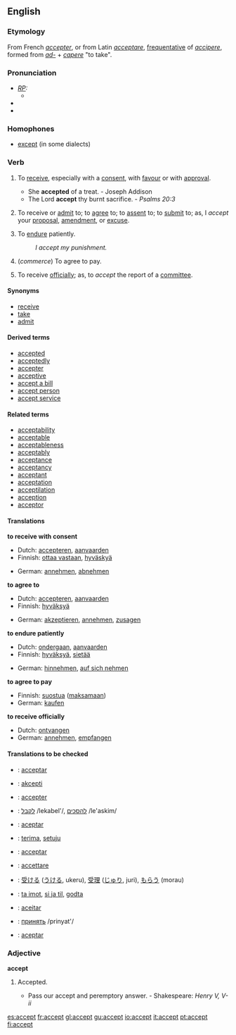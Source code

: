 ==English==

===Etymology===
From French ''[[accepter]]'', or from Latin ''[[acceptare]]'', [[frequentative]] of ''[[accipere]]'', formed from ''[[ad-]]'' + ''[[capere]]'' "to take".

===Pronunciation===
* ''[[RP]]:''
** {{IPA|/əkˈsept/}}
*{{audio|en-us-accept.ogg|Audio (US)}}
*{{audio|En-uk-accept.ogg|Audio (UK)}}

===Homophones===
*[[except]] (in some dialects)

===Verb===
{{en-infl-reg-consonant|accept||}}
# {{transitive}} To [[receive]], especially with a [[consent]], with [[favour]] or with [[approval]].
#* She '''accepted''' of a treat. - Joseph Addison
#* The Lord '''accept''' thy burnt sacrifice. - ''Psalms 20:3''
# {{transitive}} To receive or [[admit]] to; to [[agree]] to; to [[assent]] to; to [[submit]] to; as, I ''accept'' your [[proposal]], [[amendment]], or [[excuse]].
# {{transitive}} To [[endure]] patiently.
#: ''I accept my punishment.''
# {{transitive}} (''commerce'') To agree to pay.
# {{transitive}} To receive [[officially]]; as, to ''accept'' the report of a [[committee]].

====Synonyms====
* [[receive]]
* [[take]]
* [[admit]]

====Derived terms====
* [[accepted]]
* [[acceptedly]]
* [[accepter]]
* [[acceptive]]
* [[accept a bill]]
* [[accept person]]
* [[accept service]]

====Related terms====
* [[acceptability]]
* [[acceptable]]
* [[acceptableness]]
* [[acceptably]]
* [[acceptance]]
* [[acceptancy]]
* [[acceptant]]
* [[acceptation]]
* [[acceptilation]]
* [[acception]]
* [[acceptor]]

====Translations====
'''to receive with consent'''
{{top}}
*Dutch: [[accepteren]], [[aanvaarden]]
*Finnish: [[ottaa vastaan]], [[hyväskyä]]
{{mid}}
*German: [[annehmen]], [[abnehmen]]
{{bottom}}

'''to agree to'''
{{top}}
*Dutch: [[accepteren]], [[aanvaarden]]
*Finnish: [[hyväksyä]]
{{mid}}
*German: [[akzeptieren]], [[annehmen]], [[zusagen]]
{{bottom}}

'''to endure patiently'''
{{top}}
*Dutch: [[ondergaan]], [[aanvaarden]]
*Finnish: [[hyväksyä]], [[sietää]]
{{mid}}
*German: [[hinnehmen]], [[auf sich nehmen]]
{{bottom}}

'''to agree to pay'''
{{top}}
*Finnish: [[suostua]] ([[maksaa|maksamaan]])
*German: [[kaufen]]
{{mid}}
{{bottom}}

'''to receive officially'''
{{top}}
*Dutch: [[ontvangen]]
*German: [[annehmen]], [[empfangen]]
{{mid}}
{{bottom}}

====Translations to be checked====
{{checktrans}}
*{{ttbc|Catalan}}: [[acceptar]]
*{{ttbc|Esperanto}}: [[akcepti]]
*{{ttbc|French}}: [[accepter]]
*{{ttbc|Hebrew}}: [[:he:לקבל|לקבל]] /lekabel'/, [[:he:להסכים|להסכים]] /le'askim/
*{{ttbc|Ido}}: [[aceptar]]
*{{ttbc|Indonesian}}: [[terima]], [[setuju]]
*{{ttbc|Interlingua}}: [[acceptar]]
*{{ttbc|Italian}}: [[accettare]]
*{{ttbc|Japanese}}: [[受ける]] ([[うける]], ukeru), [[受理]] ([[じゅり]], juri), [[もらう]] (morau)
*{{ttbc|Norwegian}}: [[ta imot]], [[si ja til]], [[godta]]
*{{ttbc|Portuguese}}: [[aceitar]]
*{{ttbc|Russian}}: [[:ru:принять|принять]] /prinyat'/
*{{ttbc|Spanish}}: [[aceptar]]

===Adjective===
'''accept'''
# {{obsolete}} Accepted.
#* Pass our accept and peremptory answer. - Shakespeare: ''Henry V, V-ii''

[[es:accept]]
[[fr:accept]]
[[gl:accept]]
[[gu:accept]]
[[io:accept]]
[[it:accept]]
[[pt:accept]]
[[fi:accept]]